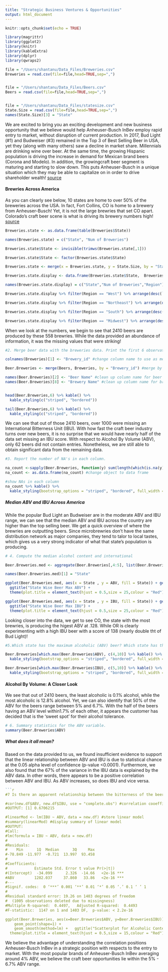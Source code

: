 ```yaml
---
title: "Strategic Business Ventures & Opportunities"
output: html_document
---
```


```r
knitr::opts_chunk$set(echo = TRUE)

library(magrittr)
library(ggplot2)
library(knitr)
library(kableExtra)
library(dplyr)
library(qwraps2)

file = "/Users/shantanu/Data_Files/Breweries.csv"
Breweries = read.csv(file=file,head=TRUE,sep=",")


file = "/Users/shantanu/Data_Files/Beers.csv"
Beers = read.csv(file=file,head=TRUE,sep=",")


file = "/Users/shantanu/Data_Files/statesize.csv"
State.Size = read.csv(file=file,head=TRUE,sep=",")
names(State.Size)[3] = "State"
```
We are excited to bring you an exciting development and new business opportunity that we believe would help Anheuser-Busch InBev employ rapid entry to market, without disruption of current production. In 2017, Bud Light (#1) and Budweiser (#3) remained in the Top 3 of Best Selling Beer in USA, yet they (along with many others) saw a decline in market share. Millennials are drinking wine over beer. At the same time, the growing Hispanic population is driving the increase in demand for Mexican brand beers (Corona and Modelo). In addition, the growingcraft beer segment is maturing and starting to slow down. This puts Anheuser-Busch in a unique situation which they may be able to capitalize on in order to drive shareholder wealth!
[source](https://www.usatoday.com/story/money/food/2018/07/04/top-selling-beers-in-america-budweiser-coors-heineken/36440871/)


#### Brewries Across America

As you can clearly see below, 10 states are home to over 50% of the breweries across the USA. In fact, Fort Collins, CO is home to a brewery from Anheuser-Busch! Yet, it is not the large brewries that set CO apart. Colorado's craft beer scene is what is driving its brewery numbers high!
[source](http://www.cobizmag.com/Trends/Why-Colorado-reigns-as-the-Napa-Valley-of-beer/)

```r

Breweries.state <- as.data.frame(table(Breweries$State))

names(Breweries.state) = c("State", "Num of Breweries")

Breweries.state$State <- invisible(trimws(Breweries.state[,1]))

Breweries.state$State <- factor(Breweries.state$State)

Breweries.state <- merge(x = Breweries.state, y = State.Size, by = "State",all.x = TRUE)

Breweries.state.display <- data.frame(Breweries.state$State,  Breweries.state$`Num of Breweries`, Breweries.state$Region)

names(Breweries.state.display) = c("State","Num of Breweries","Region")

Breweries.state.display %>% filter(Region == "West") %>% arrange(desc(`Num of Breweries`)) %>% kable() %>% kable_styling(bootstrap_options = "striped", "bordered", full_width = F)

Breweries.state.display %>% filter(Region == "Northeast") %>% arrange(desc(`Num of Breweries`)) %>% kable() %>% kable_styling(bootstrap_options = "striped", "bordered", full_width = F)

Breweries.state.display %>% filter(Region == "South") %>% arrange(desc(`Num of Breweries`)) %>% kable() %>% kable_styling(bootstrap_options = "striped", "bordered", full_width = F)

Breweries.state.display %>% filter(Region == "Midwest") %>% arrange(desc(`Num of Breweries`)) %>% kable() %>% kable_styling(bootstrap_options = "striped", "bordered", full_width = F)

```


When we look at the numbers, we begin to see that 2410 beers are produced by these 558 brewries. While the data provided an abundance of information, it was the missing values that were striking!

```r
#2. Merge beer data with the breweries data. Print the first 6 observations and the last six observations to check the merged file.

colnames(Breweries)[1] <- "Brewery_id" #change column name to use as merge variable

Beer.Breweries <- merge(Beers, Breweries, by = "Brewery_id") #merge by brewery_id

names(Beer.Breweries)[2] <- "Beer Name" #clean up column name for beer
names(Beer.Breweries)[8] <- "Brewery Name" #clean up column name for brewery


head(Beer.Breweries,6) %>% kable() %>%
  kable_styling(c("striped", "bordered"))

tail(Beer.Breweries,6) %>% kable() %>%
  kable_styling(c("striped", "bordered"))

```

We can see that out of those 2410 beers, over 1000 were missing an International Bitterness Unit (IBU). With how fast the craft beer industry turns over new beers, it is no surprise that we would have nearly half of the data set missing an IBU score. With respect to Alcohol By Volume (ABV), only 62 beers did not contain entries. Nonetheless, we are still able to obtain significant data from the remaining data.

```r
#3. Report the number of NA's in each column.

na_count <-sapply(Beer.Breweries, function(y) sum(length(which(is.na(y))))) #use sapply to count NAs of each column
na_count <- as.data.frame(na_count) #change object to data frame

#show NAs in each column
na_count %>% kable() %>%
  kable_styling(bootstrap_options = "striped", "bordered", full_width = F) 

```


##### Median ABV and IBU Across America
While the popular Bud Light an Budweiser are in the moderate ABV and IBU range, we can see that the median ABV and IBU across the country are higher than the top selling beer. We get a quick overview of where the brewries are outputting beers. Since microbrewries don't have the same distribution network as major companies, they tend to talor to local tastes, which gives us a very strong indicator of what that state's population is producing. 

```r
# 4. Compute the median alcohol content and international

Beer.Breweries.med <- aggregate(Beer.Breweries[,4:5], list(Beer.Breweries$State), median, na.rm = TRUE) #store medians of ABV & IBU / state in new data frame

names(Beer.Breweries.med)[1] = "State"

ggplot(Beer.Breweries.med, aes(x = State , y = ABV, fill = State)) + geom_bar(stat = "identity") + theme_light() +
  ggtitle("State Wise Beer Max ABV") +
  theme(plot.title = element_text(hjust = 0.5,size = 25,colour = "Red"))

ggplot(Beer.Breweries.med, aes(x = State , y = IBU, fill = State)) + geom_bar(stat = "identity") + theme_light() +
  ggtitle("State Wise Beer Max IBU") +
  theme(plot.title = element_text(hjust = 0.5,size = 25,colour = "Red"))

```

Looking closer into the data, we get to see CO, the state with the most brewries, is producing the higest ABV at .128. While OR is clearly experimenting with a high IBU beer with a score of 138 (nearly double tht of Bud Light)! 

```r

#5.Which state has the maximum alcoholic (ABV) beer? Which state has the most bitter (IBU) beer?

Beer.Breweries[which.max(Beer.Breweries$ABV), c(4,10)] %>% kable() %>%
  kable_styling(bootstrap_options = "striped", "bordered", full_width = F) 

Beer.Breweries[which.max(Beer.Breweries$IBU), c(5,10)] %>% kable() %>%
  kable_styling(bootstrap_options = "striped", "bordered", full_width = F) 


```
#### Alcohol By Volume: A Closer Look
We see that out of 2410 beers, the least alcoholic is 0.1% alcohol, while the most alcoholic is 12.8% alcohol. Yet, we can also identify that 50% of the ABV for the beers range between 5% and 6.7%. With the half of the beers having an ABV level within1.7% of each other, it appears the customer has decided that is the 'sweet spot' for their alcohol tolerance. 

```r
# 6. Summary statistics for the ABV variable.
summary(Beer.Breweries$ABV)


```



##### What does it all mean?

Based on the data provided to us, we found insufficient evidence to support that the linear relationship between ABV and IBU is due to statistical chance at the 0.05 alpha level of confidence (p-value <0.0001). Furthermore, we also found that the 67% of the variance in the IBU data is explained by the ABV data. In other words, there appears to be a positive correlation between ABV and IBU. As ABV increases, so does IBU and vice versa.

```r

```r
#7 Is there an apparent relationship between the bitterness of the beer and its alcoholic content? Draw a scatter plot

#cor(new.df$ABV, new.df$IBU, use = "complete.obs") #correlation cooefficients\
#OUTPUT: [1] 0.6706215

#linearMod <- lm(IBU ~ ABV, data = new.df) #store linear model
#summary(linearMod) #display summary of linear model
#OUTPUT:
#Call:
#lm(formula = IBU ~ ABV, data = new.df)
#
#Residuals:
#    Min      1Q  Median      3Q     Max 
#-78.849 -11.977  -0.721  13.997  93.458 
#
#Coefficients:
#            Estimate Std. Error t value Pr(>|t|)    
#(Intercept)  -34.099      2.326  -14.66   <2e-16 ***
#ABV         1282.037     37.860   33.86   <2e-16 ***
#---
#Signif. codes:  0 ‘***’ 0.001 ‘**’ 0.01 ‘*’ 0.05 ‘.’ 0.1 ‘ ’ 1
#
#Residual standard error: 19.26 on 1403 degrees of freedom
#  (1005 observations deleted due to missingness)
#Multiple R-squared:  0.4497,	Adjusted R-squared:  0.4493 
#F-statistic:  1147 on 1 and 1403 DF,  p-value: < 2.2e-16

ggplot(Beer.Breweries, aes(x=Beer.Breweries$ABV, y=Beer.Breweries$IBU)) +
    geom_point(shape=1) +   
    geom_smooth(method=lm) +   ggtitle("Scatterplot for Alcoholic Content vs Bitterness") +
  theme(plot.title = element_text(hjust = 0.5,size = 15,colour = "Red"))  + labs(x = "ABV - Alcohol Content")  + labs(y = "IBU - Bitterness")

```

We believe the advantage of understanding the correlation positions Anheuser-Busch InBev in a strategic position with respects to the entry to market. With the most popular brands of Anheuser-Busch InBev averaging around 4% ABV, we believe the craft beer opportunities lie within the 5% - 6.7% ABV range.



